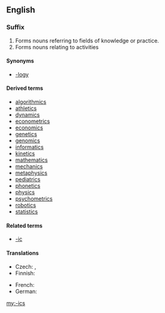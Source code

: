 {{also|ICS}}
==English==

===Suffix===
{{en-suffix}}

# Forms nouns referring to fields of knowledge or practice.
# Forms nouns relating to activities

====Synonyms====
* {{sense|study, field of knowlegde}} [[-logy]]

====Derived terms====
{{suffixsee|en}}
* [[algorithmics]]
* [[athletics]]
* [[dynamics]]
* [[econometrics]]
* [[economics]]
* [[genetics]]
* [[genomics]]
* [[informatics]]
* [[kinetics]]
* [[mathematics]]
* [[mechanics]]
* [[metaphysics]]
* [[pediatrics]]
* [[phonetics]]
* [[physics]]
* [[psychometrics]]
* [[robotics]]
* [[statistics]]

====Related terms====
* [[-ic]]

====Translations====
{{trans-top|fields of knowledge or practice}}
* Czech: {{t-|cs|-ika}}, {{t-|cs|-ie}}
* Finnish: {{t-|fi|-iikka}}
{{trans-mid}}
* French: {{t+|fr|-ique}}
* German: {{t+|de|-ik}}
{{trans-bottom}}

[[my:-ics]]